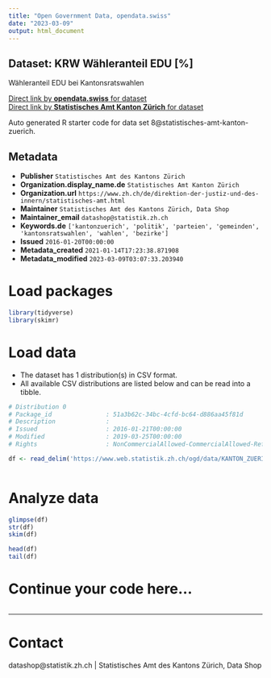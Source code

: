 ```yaml
---
title: "Open Government Data, opendata.swiss"
date: "2023-03-09"
output: html_document
---
```


## Dataset: KRW Wähleranteil EDU [%]

Wähleranteil EDU bei Kantonsratswahlen

[Direct link by **opendata.swiss** for dataset](https://opendata.swiss/de/dataset/krw-wahleranteil-edu)<br>
[Direct link by **Statistisches Amt Kanton Zürich** for dataset](https://www.zh.ch/de/politik-staat/gemeinden/gemeindeportraet.html)

Auto generated R starter code for data set 8@statistisches-amt-kanton-zuerich.

## Metadata

- **Publisher** `Statistisches Amt des Kantons Zürich`
- **Organization.display_name.de** `Statistisches Amt Kanton Zürich`
- **Organization.url** `https://www.zh.ch/de/direktion-der-justiz-und-des-innern/statistisches-amt.html`
- **Maintainer** `Statistisches Amt des Kantons Zürich, Data Shop`
- **Maintainer_email** `datashop@statistik.zh.ch`
- **Keywords.de** `['kantonzuerich', 'politik', 'parteien', 'gemeinden', 'kantonsratswahlen', 'wahlen', 'bezirke']`
- **Issued** `2016-01-20T00:00:00`
- **Metadata_created** `2021-01-14T17:23:38.871908`
- **Metadata_modified** `2023-03-09T03:07:33.203940`


# Load packages

```r

library(tidyverse)
library(skimr)

```

# Load data

-   The dataset has 1 distribution(s) in CSV format.
-   All available CSV distributions are listed below and can be read into a tibble.

```r

# Distribution 0
# Package_id               : 51a3b62c-34bc-4cfd-bc64-d886aa45f81d
# Description              : 
# Issued                   : 2016-01-21T00:00:00
# Modified                 : 2019-03-25T00:00:00
# Rights                   : NonCommercialAllowed-CommercialAllowed-ReferenceRequired

df <- read_delim('https://www.web.statistik.zh.ch/ogd/data/KANTON_ZUERICH_437.csv')



```

# Analyze data

```r

glimpse(df)
str(df)
skim(df)

head(df)
tail(df)

```

# Continue your code here...

```r

```

------------------------------------------------------------------------

# Contact

datashop@statistik.zh.ch | Statistisches Amt des Kantons Zürich, Data Shop
